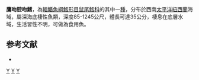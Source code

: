 {{Speciesbox
| taxon = Coelorinchus oliverianus
| image = Caelorinchus oliverianus (Hawknose grenadier).jpg
| status = NE
| status_system = iucn3.1
| trend = unknow
| binomial_authority = [[Phillipps|Phillipps]], 1927
| synonyms = *''Caelorinchus oliverianus'', Phillipps, 1927
}}
'''鷹吻腔吻鱈'''，為[[輻鰭魚綱|輻鰭魚綱]][[鱈形目|鱈形目]][[鼠尾鱈科|鼠尾鱈科]]的其中一[[種|種]]，分布於西南[[太平洋|太平洋]][[紐西蘭|紐西蘭]]海域，屬深海底棲性魚類，深度85-1245公尺，體長可達35公分，棲息在底層水域，生活習性不明，可做為食用魚。

==参考文献==
*{{FishBase_species|genus=Coelorinchus|species=oliverianus|year=2015|month=11}}

{{taxonbar}}
[[Category:食用魚|Y]]
[[Category:腔吻鱈屬|Y]]
[[Category:1927年描述的魚類|Y]]